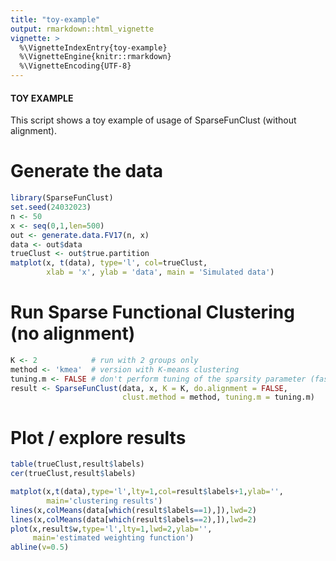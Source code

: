 ```yaml
---
title: "toy-example"
output: rmarkdown::html_vignette
vignette: >
  %\VignetteIndexEntry{toy-example}
  %\VignetteEngine{knitr::rmarkdown}
  %\VignetteEncoding{UTF-8}
---
```


#####################
#### TOY EXAMPLE ####
#####################

This script shows a toy example of usage of SparseFunClust (without alignment).

# Generate the data

```r
library(SparseFunClust)
set.seed(24032023)
n <- 50
x <- seq(0,1,len=500)
out <- generate.data.FV17(n, x)
data <- out$data
trueClust <- out$true.partition
matplot(x, t(data), type='l', col=trueClust,
        xlab = 'x', ylab = 'data', main = 'Simulated data')
```

# Run Sparse Functional Clustering (no alignment)

```r
K <- 2            # run with 2 groups only
method <- 'kmea'  # version with K-means clustering
tuning.m <- FALSE # don't perform tuning of the sparsity parameter (faster)
result <- SparseFunClust(data, x, K = K, do.alignment = FALSE,
                         clust.method = method, tuning.m = tuning.m)
```

# Plot / explore results

```r
table(trueClust,result$labels)
cer(trueClust,result$labels)
```

```r
matplot(x,t(data),type='l',lty=1,col=result$labels+1,ylab='',
        main='clustering results')
lines(x,colMeans(data[which(result$labels==1),]),lwd=2)
lines(x,colMeans(data[which(result$labels==2),]),lwd=2)
plot(x,result$w,type='l',lty=1,lwd=2,ylab='',
     main='estimated weighting function')
abline(v=0.5)
```
